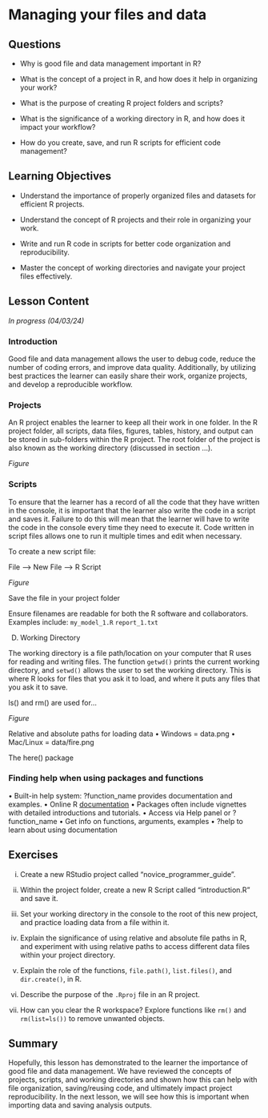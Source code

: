 # Managing your files and data {#sec-managing}

## Questions

-   Why is good file and data management important in R?

-   What is the concept of a project in R, and how does it help in organizing your work?

-   What is the purpose of creating R project folders and scripts?

-   What is the significance of a working directory in R, and how does it impact your workflow?

-   How do you create, save, and run R scripts for efficient code management?

## Learning Objectives

-   Understand the importance of properly organized files and datasets for efficient R projects.

-   Understand the concept of R projects and their role in organizing your work.

-   Write and run R code in scripts for better code organization and reproducibility.

-   Master the concept of working directories and navigate your project files effectively.

## Lesson Content

*In progress (04/03/24)*

### Introduction

Good file and data management allows the user to debug code, reduce the number of coding errors, and improve data quality. Additionally, by utilizing best practices the learner can easily share their work, organize projects, and develop a reproducible workflow. 

### Projects

An R project enables the learner to keep all their work in one folder. In the R project folder, all scripts, data files, figures, tables, history, and output can be stored in sub-folders within the R project. The root folder of the project is also known as the working directory (discussed in section …).

*Figure*

### Scripts

To ensure that the learner has a record of all the code that they have written in the console, it is important that the learner also write the code in a script and saves it. Failure to do this will mean that the learner will have to write the code in the console every time they need to execute it. Code written in script files allows one to run it multiple times and edit when necessary. 

To create a new script file:

File --> New File --> R Script

*Figure*

Save the file in your project folder

Ensure filenames are readable for both the R software and collaborators. Examples include:
```my_model_1.R```
```report_1.txt```

D)	Working Directory

The working directory is a file path/location on your computer that R uses for reading and writing files. The function ```getwd()``` prints the current working directory, and ```setwd()``` allows the user to set the working directory. This is where R looks for files that you ask it to load, and where it puts any files that you ask it to save.

ls() and rm() are used for...

*Figure*

Relative and absolute paths for loading data
•	Windows = data\fire.png
•	Mac/Linux = data/fire.png

The here() package

### Finding help when using packages and functions

•	Built-in help system: ?function_name provides documentation and examples.
•	Online R [documentation](https://cran.r-project.org/manuals.html)
•	Packages often include vignettes with detailed introductions and tutorials.
•	Access via Help panel or ?function_name
•	Get info on functions, arguments, examples
•	?help to learn about using documentation


## Exercises

i.  Create a new RStudio project called "novice_programmer_guide".

ii. Within the project folder, create a new R Script called "introduction.R" and save it.

iii. Set your working directory in the console to the root of this new project, and practice loading data from a file within it.

iv. Explain the significance of using relative and absolute file paths in R, and experiment with using relative paths to access different data files within your project directory.

v.  Explain the role of the functions, ```file.path()```, ```list.files()```, and ```dir.create()```, in R.

vi. Describe the purpose of the ```.Rproj``` file in an R project.

vii. How can you clear the R workspace? Explore functions like ```rm()``` and ```rm(list=ls())``` to remove unwanted objects.

## Summary

Hopefully, this lesson has demonstrated to the learner the importance of good file and data management. We have reviewed the concepts of projects, scripts, and working directories and shown how this can help with file organization, saving/reusing code, and ultimately impact project reproducibility. In the next lesson, we will see how this is important when importing data and saving analysis outputs.
